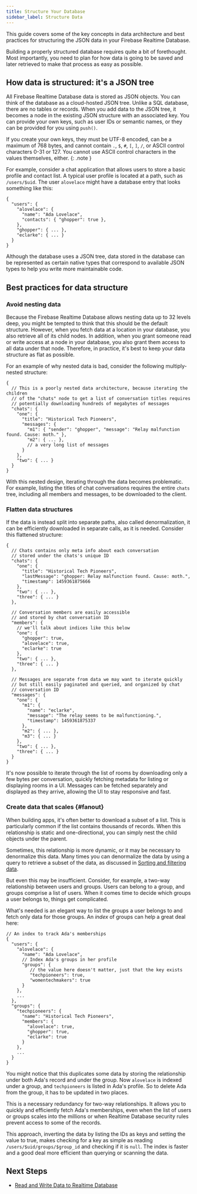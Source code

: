 ```yaml
---
title: Structure Your Database
sidebar_label: Structure Data
---
```


This guide covers some of the key concepts in data architecture and best
practices for structuring the JSON data in your Firebase Realtime Database.

Building a properly structured database requires quite a bit of forethought.
Most importantly, you need to plan for how data is going to be saved and
later retrieved to make that process as easy as possible.

## How data is structured: it's a JSON tree

All Firebase Realtime Database data is stored as JSON objects. You can think of
the database as a cloud-hosted JSON tree. Unlike a SQL database, there are no
tables or records. When you add data to the JSON tree, it becomes a node in the
existing JSON structure with an associated key. You can provide your own keys,
such as user IDs or semantic names, or they can be provided for you using
`push()`.

If you create your own keys, they must be UTF-8 encoded, can be a maximum
of 768 bytes, and cannot contain `.`, `$`, `#`, `[`, `]`, `/`, or ASCII control
characters 0-31 or 127. You cannot use ASCII control characters in the values
themselves, either.
{: .note }

For example, consider a chat application that allows users to store a basic
profile and contact list. A typical user profile is located at a path, such as
`/users/$uid`. The user `alovelace` might have a database entry that
looks something like this:

```
{
  "users": {
    "alovelace": {
      "name": "Ada Lovelace",
      "contacts": { "ghopper": true },
    },
    "ghopper": { ... },
    "eclarke": { ... }
  }
}
```

Although the database uses a JSON tree, data stored in the database can be
represented as certain native types that correspond to available JSON types
to help you write more maintainable code.

## Best practices for data structure

### Avoid nesting data

Because the Firebase Realtime Database allows nesting data up to 32 levels deep,
you might be tempted to think that this should be the default structure.
However, when you fetch data at a location in your database, you also retrieve
all of its child nodes. In addition, when you grant someone read or write access
at a node in your database, you also grant them access to all data under that
node. Therefore, in practice, it's best to keep your data structure as flat
as possible.

For an example of why nested data is bad, consider the following
multiply-nested structure:

```
{
  // This is a poorly nested data architecture, because iterating the children
  // of the "chats" node to get a list of conversation titles requires
  // potentially downloading hundreds of megabytes of messages
  "chats": {
    "one": {
      "title": "Historical Tech Pioneers",
      "messages": {
        "m1": { "sender": "ghopper", "message": "Relay malfunction found. Cause: moth." },
        "m2": { ... },
        // a very long list of messages
      }
    },
    "two": { ... }
  }
}
```

With this nested design, iterating through the data becomes problematic. For
example, listing the titles of chat conversations requires the entire `chats`
tree, including all members and messages, to be downloaded to the client.


### Flatten data structures

If the data is instead split into separate paths, also called denormalization,
it can be efficiently downloaded in separate calls, as it is needed. Consider
this flattened structure:

```
{
  // Chats contains only meta info about each conversation
  // stored under the chats's unique ID
  "chats": {
    "one": {
      "title": "Historical Tech Pioneers",
      "lastMessage": "ghopper: Relay malfunction found. Cause: moth.",
      "timestamp": 1459361875666
    },
    "two": { ... },
    "three": { ... }
  },

  // Conversation members are easily accessible
  // and stored by chat conversation ID
  "members": {
    // we'll talk about indices like this below
    "one": {
      "ghopper": true,
      "alovelace": true,
      "eclarke": true
    },
    "two": { ... },
    "three": { ... }
  },

  // Messages are separate from data we may want to iterate quickly
  // but still easily paginated and queried, and organized by chat
  // conversation ID
  "messages": {
    "one": {
      "m1": {
        "name": "eclarke",
        "message": "The relay seems to be malfunctioning.",
        "timestamp": 1459361875337
      },
      "m2": { ... },
      "m3": { ... }
    },
    "two": { ... },
    "three": { ... }
  }
}
```

It's now possible to iterate through the list of rooms by downloading only a
few bytes per conversation, quickly fetching metadata for listing or displaying
rooms in a UI. Messages can be fetched separately and displayed as they arrive,
allowing the UI to stay responsive and fast.


### Create data that scales {#fanout}


When building apps, it's often better to download a subset of a list.
This is particularly common if the list contains thousands of records.
When this relationship is static and one-directional, you can simply nest the
child objects under the parent.

Sometimes, this relationship is more dynamic, or it may be necessary to
denormalize this data. Many times you can denormalize the data by using a query
to retrieve a subset of the data, as discussed in
[Sorting and filtering data](lists-of-data.mdx#sorting_and_filtering_data).

But even this may be insufficient. Consider, for example, a two-way relationship
between users and groups. Users can belong to a group, and groups comprise a
list of users. When it comes time to decide which groups a user belongs to,
things get complicated.

What's needed is an elegant way to list the groups a user belongs to and
fetch only data for those groups. An *index* of groups can help a
great deal here:

```
// An index to track Ada's memberships
{
  "users": {
    "alovelace": {
      "name": "Ada Lovelace",
      // Index Ada's groups in her profile
      "groups": {
         // the value here doesn't matter, just that the key exists
         "techpioneers": true,
         "womentechmakers": true
      }
    },
    ...
  },
  "groups": {
    "techpioneers": {
      "name": "Historical Tech Pioneers",
      "members": {
        "alovelace": true,
        "ghopper": true,
        "eclarke": true
      }
    },
    ...
  }
}
```

You might notice that this duplicates some data by storing the relationship
under both Ada's record and under the group. Now `alovelace` is indexed under a
group, and `techpioneers` is listed in Ada's profile. So to delete Ada
from the group, it has to be updated in two places.

This is a necessary redundancy for two-way relationships. It allows you to
quickly and efficiently fetch Ada's memberships, even when the list of users or
groups scales into the millions or when Realtime Database security rules
prevent access to some of the records.

This approach, inverting the data by listing the IDs as keys and setting the
value to true, makes checking for a key as simple as reading
`/users/$uid/groups/$group_id` and checking if it is `null`. The index is faster
and a good deal more efficient than querying or scanning the data.

## Next Steps

* [Read and Write Data to Realtime Database](read-and-write.mdx)
